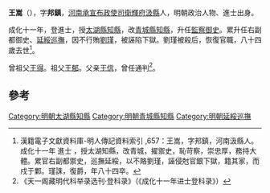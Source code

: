 '''王嵩'''（{{bd|1441年||？}}），字'''邦鎮'''，[[河南承宣布政使司|河南承宣布政使司]][[衛輝府|衛輝府]][[汲縣|汲縣]]人，明朝政治人物、進士出身。

成化十一年，登進士，授[[太湖縣|太湖縣]][[知縣|知縣]]，改[[青城縣|青城縣]][[知縣|知縣]]，升任[[監察御史|監察御史]]。累升任右副都御史、[[延綏巡撫|延綏巡撫]]，因不行賄[[劉瑾|劉瑾]]，被誣陷下獄。劉瑾被殺后，恢復官職，八十四歲去世<ref>漢籍電子文獻資料庫-明人傳記資料索引 ,657：王嵩，字邦鎮，河南汲縣人。成化十一年 進士 ，授太湖知縣，改青城，擢禦史，恥苛察，崇忠厚，務持大體。累官右副都禦史，巡撫延綏，以不賂劉瑾，誣侵尅官銀下獄，籍其家，而戍于鄴。瑾誅，復爵，年八十四卒。	</ref>。

曾祖父[[王得|王得]]。祖父[[王郁|王郁]]。父亲[[王信|王信]]，曾任通判<ref>《天一阁藏明代科举录选刊·登科录》（《成化十一年进士登科录》）</ref>。

==參考==
{{reflist}}
{{明朝人物小作品}}
{{成化十一年乙未科殿試金榜}}
[[Category:明朝太湖縣知縣|Category:明朝太湖縣知縣]]
[[Category:明朝青城縣知縣|Category:明朝青城縣知縣]]
[[Category:明朝延綏巡撫|Category:明朝延綏巡撫]]